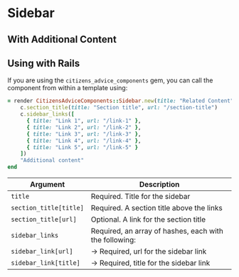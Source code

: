 
# Sidebar

<Preview>
  <Story id="components-sidebar--example" />
</Preview>

## With Additional Content

<Preview>
  <Story id="components-sidebar--with-additional-content" />
</Preview>

## Using with Rails

If you are using the `citizens_advice_components` gem, you can call the component from within a template using:

```rb
= render CitizensAdviceComponents::Sidebar.new(title: "Related Content") do |c|
    c.section_title(title: "Section title", url: "/section-title")
    c.sidebar_links([
      { title: "Link 1", url: "/link-1" },
      { title: "Link 2", url: "/link-2" },
      { title: "Link 3", url: "/link-3" },
      { title: "Link 4", url: "/link-4" },
      { title: "Link 5", url: "/link-5" }
    ])
    "Additional content"
end
```

| Argument               | Description                                            |
| ---------------------- | ------------------------------------------------------ |
| `title`                | Required. Title for the sidebar                        |
| `section_title[title]` | Required. A section title above the links              |
| `section_title[url]`   | Optional. A link for the section title                 |
| `sidebar_links`        | Required, an array of hashes, each with the following: |
| `sidebar_link[url]`    | → Required, url for the sidebar link                   |
| `sidebar_link[title]`  | → Required, title for the sidebar link                 |
